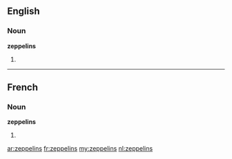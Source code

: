 ==English==

===Noun===
'''zeppelins'''

# {{plural of|zeppelin}}

----

==French==

===Noun===
'''zeppelins''' {{m}}

# {{plural of|zeppelin|lang=fr}}

[[ar:zeppelins]]
[[fr:zeppelins]]
[[my:zeppelins]]
[[nl:zeppelins]]